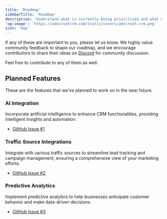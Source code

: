 ```yaml
---
title: 'Roadmap'
sidebarTitle: 'Roadmap'
description: 'Understand what is currently being prioritized and what we are planning to build in the near future.'
'og:image': 'https://adscrushcrm.com/static/covers/adscrush-crm.png'
icon: 'map'
---
```


If any of these are important to you, please let us know. We highly value community feedback to shape our roadmap, and we encourage contributors to share their ideas on [Discord](https://adscrushcrm.com/discord) for community discussion.

Feel free to contribute to any of them as well.

## Planned Features

These are the features that we've planned to work on in the near future.

### AI Integration

Incorporate artificial intelligence to enhance CRM functionalities, providing intelligent insights and automation.

- [GitHub Issue #1](https://github.com/adscrushcrm/adscrush-crm/issues/1)

### Traffic Source Integrations

Integrate with various traffic sources to streamline lead tracking and campaign management, ensuring a comprehensive view of your marketing efforts.

- [GitHub Issue #2](https://github.com/adscrushcrm/adscrush-crm/issues/2)

### Predictive Analytics

Implement predictive analytics to help businesses anticipate customer behavior and make data-driven decisions.

- [GitHub Issue #3](https://github.com/adscrushcrm/adscrush-crm/issues/3)
